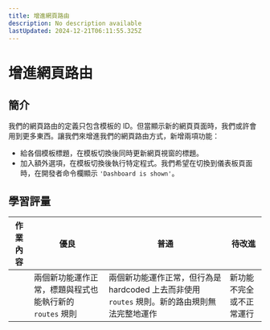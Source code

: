 ```yaml
---
title: 增進網頁路由
description: No description available
lastUpdated: 2024-12-21T06:11:55.325Z
---
```


# 增進網頁路由

## 簡介

我們的網頁路由的定義只包含模板的 ID。但當顯示新的網頁頁面時，我們或許會用到更多東西。讓我們來增進我們的網頁路由方式，新增兩項功能：

- 給各個模板標題，在模板切換後同時更新網頁視窗的標題。
- 加入額外選項，在模板切換後執行特定程式。我們希望在切換到儀表板頁面時，在開發者命令欄顯示 `'Dashboard is shown'`。 

## 學習評量

| 作業內容 | 優良                                                     | 普通                                                                                          | 待改進                   |
| -------- | -------------------------------------------------------- | --------------------------------------------------------------------------------------------- | ------------------------ |
|          | 兩個新功能運作正常，標題與程式也能執行新的 `routes` 規則 | 兩個新功能運作正常，但行為是 hardcoded 上去而非使用 `routes` 規則。新的路由規則無法完整地運作 | 新功能不完全或不正常運行 |

